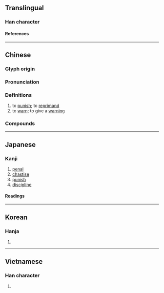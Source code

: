 {{also|惩}}
{{character info}}
{{character info|0xFA40}}
{{character info|0xFA8B}}
{{character info|0x2F8B0}}
==Translingual==

===Han character===
{{Han char|rn=61|rad=心|as=15|asj=14|sn=19|snj=18|four=28334|canj=HKP,XHKP|ids=⿱徵心}}

====References====
{{Han ref|kx=0407.440|dkj=11399|dj=0748.290|hdz=42366.060|uh=61F2}}
{{Han ref|uh=FA40}}
{{Han ref|uh=FA8B}}
{{Han ref|uh=2F8B0}}

----

==Chinese==
{{zh-forms|s=惩}}

===Glyph origin===
{{Han etym}}

===Pronunciation===
{{zh-pron
|m=懲
|c=cing4
|h=pfs=
|md=
|mn=têng
|mn-t=têng2
|w=3zen
|mc=y
|oc=y
|cat=v
}}

===Definitions===
{{zh-hanzi}}

# to [[punish]]; to [[reprimand]]
# to [[warn]]; to give a [[warning]]

===Compounds===
{{zh-der|懲罰|懲辦|懲治|嚴懲|勸善懲惡|小懲大誡|嚴懲不貸|撤懲|懲惡勸善|懲忿窒欲|懲羹吹齏|懲勸|扶善懲惡|懲一戒百|懲惡獎善|獎懲|懲處|懲前毖後|懲毖|懲戒|懲戒處分|略施薄懲|旌善懲惡|懲一警百|懲一儆眾|薄懲|重懲|膺懲}}

----

==Japanese==
{{ja-kanji forms|&#64064;|c=y}}

===Kanji===
{{ja-kanji|grade=c|rs=心15|kyu=&#64064;}}

# [[penal]]
# [[chastise]]
# [[punish]]
# [[discipline]]

====Readings====
{{ja-readings
|goon=じょう<ぢよう
|kanon=ちょう<ちよう
|kun=こ-らす, こ-りる, こ-らしめる
}}

----

==Korean==

===Hanja===
{{ko-hanja|징}}

# {{rfdef|ko|sort=心15}}

----

==Vietnamese==

===Han character===
{{vi-readings|rs=心15|reading=trừng}}

# {{rfdef|vi|sort=心15}}